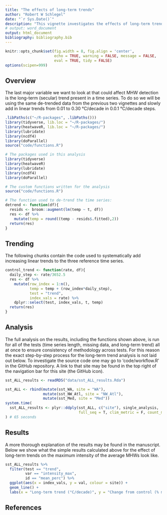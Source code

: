 ```yaml
---
title: "The effects of long-term trends"
author: "Robert W Schlegel"
date: "`r Sys.Date()`"
description: "This vignette investigates the effects of long-term trends on MHW detection."
# output: word_document
output: html_document
bibliography: bibliography.bib
---
```


```r
knitr::opts_chunk$set(fig.width = 8, fig.align = 'center',
                      echo = TRUE, warning = FALSE, message = FALSE, 
                      eval = TRUE, tidy = FALSE)
options(scipen=999)
```

## Overview

The last major variable we want to look at that could affect MHW detection is the long-term (secular) trend present in a time series. To do so we will be using the same de-trended data from the previous two vignettes and slowly add in linear trends from 0.01 to 0.30 °C/decade in 0.0.1 °C/decade steps.

```r
.libPaths(c("~/R-packages", .libPaths()))
library(tidyverse, lib.loc = "~/R-packages/")
library(heatwaveR, lib.loc = "~/R-packages/")
library(lubridate)
library(ncdf4)
library(doParallel)
source("code/functions.R")
```

```r
# The packages used in this analysis
library(tidyverse)
library(heatwaveR)
library(lubridate)
library(ncdf4)
library(doParallel)

# The custom functions written for the analysis
source("code/functions.R")
```

```r
# The function used to de-trend the time series:
detrend <- function(df){
  resids <- broom::augment(lm(temp ~ t, df))
  res <- df %>%
    mutate(temp = round((temp - resids$.fitted),2))
  return(res)
}
```


## Trending

The following chunks contain the code used to systematically add increasing linear trends to the three reference time series.

```r
control_trend <- function(rate, df){
  daily_step <- rate/3652.5
  res <- df %>%
    mutate(row_index = 1:n(),
           temp = temp + (row_index*daily_step),
           test = "trend",
           index_vals = rate) %>%
    dplyr::select(test, index_vals, t, temp)
  return(res)
}
```


## Analysis

The full analysis on the results, including the functions shown above, is run for all of the tests (time series length, missing data, and long-term trend) all at once to ensure consistency of methodology across tests. For this reason the exact step-by-step process for the long-term trend analysis is not laid out below. To investigate the source code one may go to 'code/workflow.R' in the GitHub repository. A link to that site may be found in the top right of the navigation bar for this site (the GitHub icon).

```r
sst_ALL_results <- readRDS("data/sst_ALL_results.Rda")
```


```r
sst_ALL <- rbind(mutate(sst_WA, site = "WA"),
                 mutate(sst_NW_Atl, site = "NW_Atl"),
                 mutate(sst_Med, site = "Med"))
system.time(
  sst_ALL_results <- plyr::ddply(sst_ALL, c("site"), single_analysis, .parallel = T,
                                 full_seq = T, clim_metric = F, count_miss = T, windows = T)
) # 65 seconds
```


## Results

A more thorough explanation of the results may be found in the manuscript. Below we show what the simple results calculated above for the effect of long-term trends on the maximum intensity of the average MHWs look like.

```r
sst_ALL_results %>% 
  filter(test == "trend",
         var == "intensity_max",
         id == "mean_perc") %>% 
  ggplot(aes(x = index_vals, y = val, colour = site)) +
  geom_line() +
  labs(x = "Long-term trend (°C/decade)", y = "Change from control (% max intensity (°C))", colour = "Site")
```


## References

